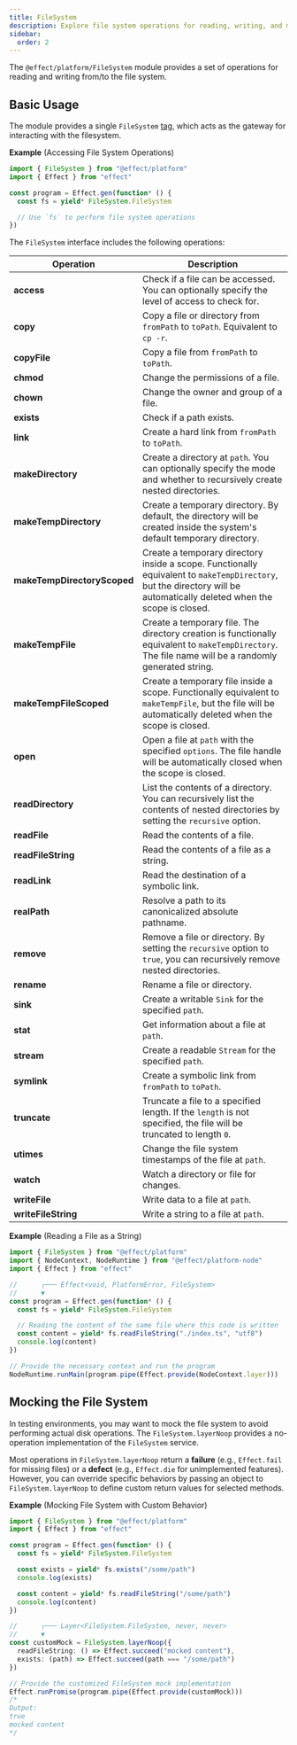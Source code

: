 ```yaml
---
title: FileSystem
description: Explore file system operations for reading, writing, and managing files and directories in Effect.
sidebar:
  order: 2
---
```


The `@effect/platform/FileSystem` module provides a set of operations for reading and writing from/to the file system.

## Basic Usage

The module provides a single `FileSystem` [tag](/docs/requirements-management/services/), which acts as the gateway for interacting with the filesystem.

**Example** (Accessing File System Operations)

```ts twoslash
import { FileSystem } from "@effect/platform"
import { Effect } from "effect"

const program = Effect.gen(function* () {
  const fs = yield* FileSystem.FileSystem

  // Use `fs` to perform file system operations
})
```

The `FileSystem` interface includes the following operations:

| Operation                   | Description                                                                                                                                                            |
| --------------------------- | ---------------------------------------------------------------------------------------------------------------------------------------------------------------------- |
| **access**                  | Check if a file can be accessed. You can optionally specify the level of access to check for.                                                                          |
| **copy**                    | Copy a file or directory from `fromPath` to `toPath`. Equivalent to `cp -r`.                                                                                           |
| **copyFile**                | Copy a file from `fromPath` to `toPath`.                                                                                                                               |
| **chmod**                   | Change the permissions of a file.                                                                                                                                      |
| **chown**                   | Change the owner and group of a file.                                                                                                                                  |
| **exists**                  | Check if a path exists.                                                                                                                                                |
| **link**                    | Create a hard link from `fromPath` to `toPath`.                                                                                                                        |
| **makeDirectory**           | Create a directory at `path`. You can optionally specify the mode and whether to recursively create nested directories.                                                |
| **makeTempDirectory**       | Create a temporary directory. By default, the directory will be created inside the system's default temporary directory.                                               |
| **makeTempDirectoryScoped** | Create a temporary directory inside a scope. Functionally equivalent to `makeTempDirectory`, but the directory will be automatically deleted when the scope is closed. |
| **makeTempFile**            | Create a temporary file. The directory creation is functionally equivalent to `makeTempDirectory`. The file name will be a randomly generated string.                  |
| **makeTempFileScoped**      | Create a temporary file inside a scope. Functionally equivalent to `makeTempFile`, but the file will be automatically deleted when the scope is closed.                |
| **open**                    | Open a file at `path` with the specified `options`. The file handle will be automatically closed when the scope is closed.                                             |
| **readDirectory**           | List the contents of a directory. You can recursively list the contents of nested directories by setting the `recursive` option.                                       |
| **readFile**                | Read the contents of a file.                                                                                                                                           |
| **readFileString**          | Read the contents of a file as a string.                                                                                                                               |
| **readLink**                | Read the destination of a symbolic link.                                                                                                                               |
| **realPath**                | Resolve a path to its canonicalized absolute pathname.                                                                                                                 |
| **remove**                  | Remove a file or directory. By setting the `recursive` option to `true`, you can recursively remove nested directories.                                                |
| **rename**                  | Rename a file or directory.                                                                                                                                            |
| **sink**                    | Create a writable `Sink` for the specified `path`.                                                                                                                     |
| **stat**                    | Get information about a file at `path`.                                                                                                                                |
| **stream**                  | Create a readable `Stream` for the specified `path`.                                                                                                                   |
| **symlink**                 | Create a symbolic link from `fromPath` to `toPath`.                                                                                                                    |
| **truncate**                | Truncate a file to a specified length. If the `length` is not specified, the file will be truncated to length `0`.                                                     |
| **utimes**                  | Change the file system timestamps of the file at `path`.                                                                                                               |
| **watch**                   | Watch a directory or file for changes.                                                                                                                                 |
| **writeFile**               | Write data to a file at `path`.                                                                                                                                        |
| **writeFileString**         | Write a string to a file at `path`.                                                                                                                                    |

**Example** (Reading a File as a String)

```ts twoslash
import { FileSystem } from "@effect/platform"
import { NodeContext, NodeRuntime } from "@effect/platform-node"
import { Effect } from "effect"

//      ┌─── Effect<void, PlatformError, FileSystem>
//      ▼
const program = Effect.gen(function* () {
  const fs = yield* FileSystem.FileSystem

  // Reading the content of the same file where this code is written
  const content = yield* fs.readFileString("./index.ts", "utf8")
  console.log(content)
})

// Provide the necessary context and run the program
NodeRuntime.runMain(program.pipe(Effect.provide(NodeContext.layer)))
```

## Mocking the File System

In testing environments, you may want to mock the file system to avoid performing actual disk operations. The `FileSystem.layerNoop` provides a no-operation implementation of the `FileSystem` service.

Most operations in `FileSystem.layerNoop` return a **failure** (e.g., `Effect.fail` for missing files) or a **defect** (e.g., `Effect.die` for unimplemented features).
However, you can override specific behaviors by passing an object to `FileSystem.layerNoop` to define custom return values for selected methods.

**Example** (Mocking File System with Custom Behavior)

```ts twoslash
import { FileSystem } from "@effect/platform"
import { Effect } from "effect"

const program = Effect.gen(function* () {
  const fs = yield* FileSystem.FileSystem

  const exists = yield* fs.exists("/some/path")
  console.log(exists)

  const content = yield* fs.readFileString("/some/path")
  console.log(content)
})

//      ┌─── Layer<FileSystem.FileSystem, never, never>
//      ▼
const customMock = FileSystem.layerNoop({
  readFileString: () => Effect.succeed("mocked content"),
  exists: (path) => Effect.succeed(path === "/some/path")
})

// Provide the customized FileSystem mock implementation
Effect.runPromise(program.pipe(Effect.provide(customMock)))
/*
Output:
true
mocked content
*/
```
